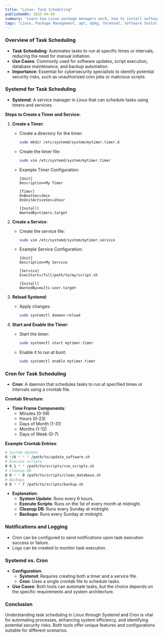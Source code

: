 ```yaml
---
title: "Linux- Task Scheduling"
publishedAt: 2025-04-09
summary: "Learn how Linux package managers work, how to install software, and manage dependencies with apt, dpkg, and more."
tags: "Linux, Package Management, apt, dpkg, Terminal, Software Installation"
---
```



### Overview of Task Scheduling

- **Task Scheduling**: Automates tasks to run at specific times or intervals, reducing the need for manual initiation.
- **Use Cases**: Commonly used for software updates, script execution, database maintenance, and backup automation.
- **Importance**: Essential for cybersecurity specialists to identify potential security risks, such as unauthorized cron jobs or malicious scripts.

### Systemd for Task Scheduling

- **Systemd**: A service manager in Linux that can schedule tasks using timers and services.

**Steps to Create a Timer and Service:**

1. **Create a Timer**:
    - Create a directory for the timer:
        
        ```bash
        sudo mkdir /etc/systemd/system/mytimer.timer.d
        
        ```
        
    - Create the timer file:
        
        ```bash
        sudo vim /etc/systemd/system/mytimer.timer
        
        ```
        
    - Example Timer Configuration:
        
        ```
        [Unit]
        Description=My Timer
        
        [Timer]
        OnBootSec=3min
        OnUnitActiveSec=1hour
        
        [Install]
        WantedBy=timers.target
        
        ```
        
2. **Create a Service**:
    - Create the service file:
        
        ```bash
        sudo vim /etc/systemd/system/mytimer.service
        
        ```
        
    - Example Service Configuration:
        
        ```
        [Unit]
        Description=My Service
        
        [Service]
        ExecStart=/full/path/to/my/script.sh
        
        [Install]
        WantedBy=multi-user.target
        
        ```
        
3. **Reload Systemd**:
    - Apply changes:
        
        ```bash
        sudo systemctl daemon-reload
        
        ```
        
4. **Start and Enable the Timer**:
    - Start the timer:
        
        ```bash
        sudo systemctl start mytimer.timer
        
        ```
        
    - Enable it to run at boot:
        
        ```bash
        sudo systemctl enable mytimer.timer
        
        ```
        

### Cron for Task Scheduling

- **Cron**: A daemon that schedules tasks to run at specified times or intervals using a crontab file.

**Crontab Structure**:

- **Time Frame Components**:
    - Minutes (0-59)
    - Hours (0-23)
    - Days of Month (1-31)
    - Months (1-12)
    - Days of Week (0-7)

**Example Crontab Entries**:

```bash
# System Update
0 */6 * * * /path/to/update_software.sh
# Execute scripts
0 0 1 * * /path/to/scripts/run_scripts.sh
# Cleanup DB
0 0 * * 0 /path/to/scripts/clean_database.sh
# Backups
0 0 * * 7 /path/to/scripts/backup.sh

```

- **Explanation**:
    - **System Update**: Runs every 6 hours.
    - **Execute Scripts**: Runs on the 1st of every month at midnight.
    - **Cleanup DB**: Runs every Sunday at midnight.
    - **Backups**: Runs every Sunday at midnight.

### Notifications and Logging

- Cron can be configured to send notifications upon task execution success or failure.
- Logs can be created to monitor task execution.

### Systemd vs. Cron

- **Configuration**:
    - **Systemd**: Requires creating both a timer and a service file.
    - **Cron**: Uses a single crontab file to schedule tasks.
- **Use Cases**: Both tools can automate tasks, but the choice depends on the specific requirements and system architecture.

### Conclusion

Understanding task scheduling in Linux through Systemd and Cron is vital for automating processes, enhancing system efficiency, and identifying potential security risks. Both tools offer unique features and configurations suitable for different scenarios.
